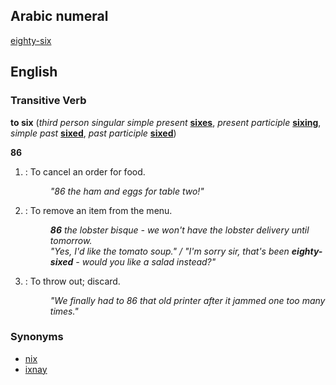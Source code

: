 ==Arabic numeral==
[[eighty-six]]

==English==

===Transitive Verb===
'''to six''' (''third person singular simple present'' '''[[sixes]]''', ''present participle'' '''[[sixing]]''', ''simple past'' '''[[sixed]]''', ''past participle'' '''[[sixed]]''')

'''86'''
# {{colloquial}}: To cancel an order for food.
#: ''"86 the ham and eggs for table two!"''
# {{colloquial}}: To remove an item from the menu.
#:'''''86''' the lobster bisque - we won't have the lobster delivery until tomorrow.''
#:''"Yes, I'd like the tomato soup." / "I'm sorry sir, that's been '''eighty-sixed''' - would you like a salad instead?"''
# {{colloquial}}: To throw out; discard.
#: ''"We finally had to 86 that old printer after it jammed one too many times."''

===Synonyms===
*[[nix]]
*[[ixnay]]